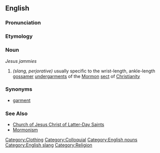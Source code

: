 ==English==

===Pronunciation===
{{substub}}

===Etymology===
{{etystub}}

===Noun===
''Jesus jammies''
# ''(slang, perjorative)'' usually specific to the wrist-length, ankle-length [[gossamer]] [[undergarments]] of the [[Mormon]] [[sect]] of [[Christianity]]

===Synonyms===
* [[garment]]

===See Also===
* [[Church of Jesus Christ of Latter-Day Saints]]
* [[Mormonism]]

[[Category:Clothing]]
[[Category:Colloquial]]
[[Category:English nouns]]
[[Category:English slang]]
[[Category:Religion]]
